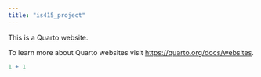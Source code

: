 ```yaml
---
title: "is415_project"
---
```


This is a Quarto website.

To learn more about Quarto websites visit <https://quarto.org/docs/websites>.

```r
1 + 1
```
